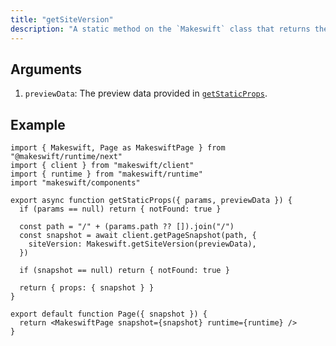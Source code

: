 ```yaml
---
title: "getSiteVersion"
description: "A static method on the `Makeswift` class that returns the current version of the Makeswift site. This method is currently only used when calling `getPageSnapshot`."
---
```


## Arguments

1. `previewData`: The preview data provided in [`getStaticProps`](https://nextjs.org/docs/pages/api-reference/functions/get-static-props).

## Example

```tsx pages/[[...path]].tsx
import { Makeswift, Page as MakeswiftPage } from "@makeswift/runtime/next"
import { client } from "makeswift/client"
import { runtime } from "makeswift/runtime"
import "makeswift/components"

export async function getStaticProps({ params, previewData }) {
  if (params == null) return { notFound: true }

  const path = "/" + (params.path ?? []).join("/")
  const snapshot = await client.getPageSnapshot(path, {
    siteVersion: Makeswift.getSiteVersion(previewData),
  })

  if (snapshot == null) return { notFound: true }

  return { props: { snapshot } }
}

export default function Page({ snapshot }) {
  return <MakeswiftPage snapshot={snapshot} runtime={runtime} />
}
```
